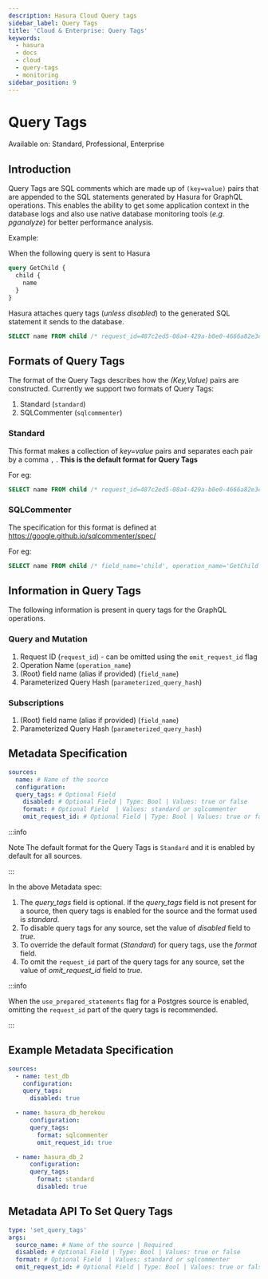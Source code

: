 ```yaml
---
description: Hasura Cloud Query tags
sidebar_label: Query Tags
title: 'Cloud & Enterprise: Query Tags'
keywords:
  - hasura
  - docs
  - cloud
  - query-tags
  - monitoring
sidebar_position: 9
---
```



# Query Tags

<div className="badge badge--primary heading-badge">Available on: Standard, Professional, Enterprise</div>

## Introduction

Query Tags are SQL comments which are made up of `(key=value)` pairs that are appended to the SQL statements generated
by Hasura for GraphQL operations. This enables the ability to get some application context in the database logs and also
use native database monitoring tools (_e.g. pganalyze_) for better performance analysis.

Example:

When the following query is sent to Hasura

```graphql
query GetChild {
  child {
    name
  }
}
```

Hasura attaches query tags (_unless disabled_) to the generated SQL statement it sends to the database.

```sql
SELECT name FROM child /* request_id=487c2ed5-08a4-429a-b0e0-4666a82e3cc6, field_name=child, operation_name=GetChild */
```

## Formats of Query Tags

The format of the Query Tags describes how the <em>(Key,Value)</em> pairs are constructed. Currently we support two
formats of Query Tags:

1.  Standard (`standard`)
2.  SQLCommenter (`sqlcommenter`)

### Standard

This format makes a collection of <em>key=value</em> pairs and separates each pair by a comma `,` . **This is the
default format for Query Tags**

For eg:

```sql
SELECT name FROM child /* request_id=487c2ed5-08a4-429a-b0e0-4666a82e3cc6, field_name=child, parameterized_query_hash=b2a71ce23928ca7f0021f9060e5d590e9f9bb00f, operation_name=GetChild */
```

### SQLCommenter

The specification for this format is defined at <https://google.github.io/sqlcommenter/spec/>

For eg:

```sql
SELECT name FROM child /* field_name='child', operation_name='GetChild', parameterized_query_hash='b2a71ce23928ca7f0021f9060e5d590e9f9bb00f' ,  request_id='487c2ed5-08a4-429a-b0e0-4666a82e3cc6' */
```

## Information in Query Tags

The following information is present in query tags for the GraphQL operations.

### Query and Mutation

1.  Request ID (`request_id`) - can be omitted using the `omit_request_id` flag
2.  Operation Name (`operation_name`)
3.  (Root) field name (alias if provided) (`field_name`)
4.  Parameterized Query Hash (`parameterized_query_hash`)

### Subscriptions

1.  (Root) field name (alias if provided) (`field_name`)
2.  Parameterized Query Hash (`parameterized_query_hash`)

## Metadata Specification

```yaml
sources:
  name: # Name of the source
  configuration:
  query_tags: # Optional Field
    disabled: # Optional Field | Type: Bool | Values: true or false
    format: # Optional Field  | Values: standard or sqlcommenter
    omit_request_id: # Optional Field | Type: Bool | Values: true or false
```

:::info

Note The default format for the Query Tags is `Standard` and it is enabled by default for all sources.

:::

In the above Metadata spec:

1.  The <em>query_tags</em> field is optional. If the <em>query_tags</em> field is not present for a source, then query
    tags is enabled for the source and the format used is <em>standard</em>.
2.  To disable query tags for any source, set the value of <em>disabled</em> field to <em>true</em>.
3.  To override the default format (<em>Standard</em>) for query tags, use the <em>format</em> field.
4.  To omit the `request_id` part of the query tags for any source, set the value of <em>omit_request_id</em> field to
    <em>true</em>.

:::info

When the `use_prepared_statements` flag for a Postgres source is enabled, omitting the `request_id` part of the query
tags is recommended.

:::

## Example Metadata Specification

```yaml
sources:
  - name: test_db
    configuration:
    query_tags:
      disabled: true

  - name: hasura_db_herokou
      configuration:
      query_tags:
        format: sqlcommenter
        omit_request_id: true

  - name: hasura_db_2
      configuration:
      query_tags:
        format: standard
        disabled: true
```

## Metadata API To Set Query Tags

```yaml
type: 'set_query_tags'
args:
  source_name: # Name of the source | Required
  disabled: # Optional Field | Type: Bool | Values: true or false
  format: # Optional Field  | Values: standard or sqlcommenter
  omit_request_id: # Optional Field | Type: Bool | Values: true or false
```
